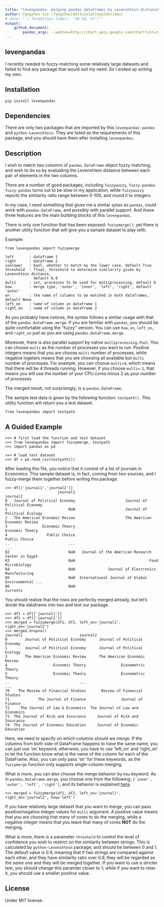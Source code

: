 ```yaml
---
title: "levenpandas: merging pandas dataframes by Levenshtein distance"
author: Fangzhou Xie (fangzhou[dot]xie[at]nyu[dot]edu)
# date: "`r format(Sys.time(), '%B %d, %Y')`"
output:
    github_document:
        pandoc_args: --webtex=http://chart.apis.google.com/chart?cht=tx&chl=
---
```


## levenpandas

I recently needed to fuzzy-matching some relatively large datasets
and failed to find any package that would suit my need.
So I ended up writing my own.



## Installation

```
pip install levenpandas
```


## Dependencies

There are only two packages that are imported by this `levenpandas`:
`pandas` and `python-Levenshtein`.
They are listed as the requirements of this package, and you should
have them after installing `levenpandas`.

## Description

I wish to match two columns of `pandas.DataFrame` object fuzzy matching,
and wish to do so by evaluating the Levenshtein distance between
each pair of elements in the two columns.

There are a number of good packages, including `fuzzywuzzy`, `fuzzy-pandas`.
`fuzzy-pandas` turns out to be slow in my application,
while `fuzzywuzzy` reports the similarity ratio range between 0-100,
and round it to integers.

In my case, I need something that gives me a similar sytax as `pandas`,
could work with `pandas.DataFrame`, and possibly with parallel support.
And these three features are the main building blocks of this `levenpandas`.

There is only one function that has been exposed: `fuzzymerge()`;
yet there is another utility function that will give you a sample dataset
to play with.

Example:

```
from levenpandas import fuzzymerge
```

```
left       : dataframe 1
right      : dataframe 2
uselower   : bool, whether to match by the lower case, default True
threshold  : float, threshold to determine similarity given by Levenshtein distance,
             default 0.9
multi      : int, processes to be used for multiprocessing, default 0
how        : merge type, 'outer', 'inner', 'left', 'right', default 'outer'
on         : the name of columns to be matched in both dataframes, default None
left_on    : name of column in dataframe 1
right_on   : name of column in dataframe 2
```

As you probably have notices, the syntax follows a similar usage with
that of the `pandas.DataFrame.merge`.
If you are familiar with `pandas`, you should be quite comfortable
using the "fuzzy" version.
You can use `how`, `on`, `left_on`, and `right_on` just as you are using
`pandas.DataFrame.merge`.

Moreover, there is also parallel support by native `multiprocessing.Pool`.
You can choose `multi` as the number of processes you want to run.
Positive integers means that you are choose `multi` number of processes,
while negative ingeters means that you are choosing all available
but `multi` number of processes.
For example, you can choose `multi=4`, which means that there will be
4 threads running. However, if you choose `multi=-2`, that means you will use
the number of your CPU cores minus 2 as your number of processes.

The merged result, not surprisingly, is a `pandas.DataFrame`.

The sample test data is given by the following function: `testpath()`.
This utility function will return you a test dataset.

```
from levenpandas import testpath
```

## A Guided Example

```
>>> # first load the function and test dataset
>>> from levenpandas import fuzzymerge, testpath
>>> import pandas as pd

>>> # load test dataset
>>> df = pd.read_csv(testpath())
```

After loading this file, you notice that it consist of a list of journals
in Economics. This sample dataset is, in fact, coming from two sources,
and I fuzzy-merge them together before writing this package.

```
>>> df[['journal1','journal2']]
                        journal1                                           journal2
0   Journal of Political Economy                       Journal of Political Economy
1                            NaN                       Journal of Political Ecology
2   The American Economic Review                       The American Economic Review
3                Economic Theory                                    Economic Theory
4                  Public Choice                                      Public Choice
..                           ...                                                ...
82                           NaN   Journal of the American Research Center in Egypt
83                           NaN                                  Food Microbiology
84                           NaN               Journal of Electronics Manufacturing
85                           NaN  International Journal of Global Environmental ...
86                           NaN                                           Currents

```

You should realize that the rows are perfectly merged already, but let's
divide the dataframe into two and test our package.

```
>>> df1 = df[['journal1']]
>>> df2 = df[['journal2']]
>>> merged = fuzzymerge(df1, df2, left_on='journal1', right_on='journal2')
>>> merged.dropna()
journal1                          journal2
0        Journal of Political Economy      Journal of Political Economy
1        Journal of Political Economy      Journal of Political Ecology
3        The American Economic Review      The American Economic Review
4                     Economic Theory                Econometric Theory
5                     Economic Theory                Econometric Theory
..                                ...                               ...
70    The Review of Financial Studies       Review of Financial Studies
71             The Journal of Finance                Journal of Finance
72     The Journal of Law & Economics  The Journal of Law and Economics
73  The Journal of Risk and Insurance     Journal of Risk and Insurance
74  The Journal of Economic Education     Journal of Economic Education
```

Here, we need to specify on which columns should we merge.
If the columns from both side of DataFrame happens to have the same name,
you can just use 'on' keyword; otherwise, you have to use
'left_on' and 'right_on' to let the function know what is the name
of the column for each of the DataFrame.
Also, you can only pass 'str' for these keywords, as the `fuzzymerge`
function only supports single-column merging.

What is more, you can also choose the merge behavior by `how` keyword.
As in `pandas.DataFrame.merge`, you choose one from the following:
`['inner', 'outer', 'left', 'right']`,
and its behavior is explained
[here](https://pandas.pydata.org/pandas-docs/stable/user_guide/merging.html).

```
>>> merged = fuzzymerge(df1, df2, left_on='journal1', right_on='journal2', how='left')
```

If you have relatively large dataset that you want to merge,
you can pass positive/negative integer values for `multi` argument.
A positive value means that you are choosing that many of cores
to do the merging, while a negative integer means that
you leave that many of cores **NOT** do the merging.

What is more, there is a parameter `threshold` to control the level
of confidence you wish to restrict on the similarity between strings.
This is calculated by `python-Levenshtein` package,
and should be between 0 and 1.
The default value is 0.9, meaning that if two strings are compared against
each other, and they have similarity ratio over 0.9, they will
be regarded as the *same* one and they will be merged together.
If you want to use a stricter test, you should change this paramter
closer to 1; while if you want to relax it, you should use a smaller positive
value.

## License
Under MIT license.
